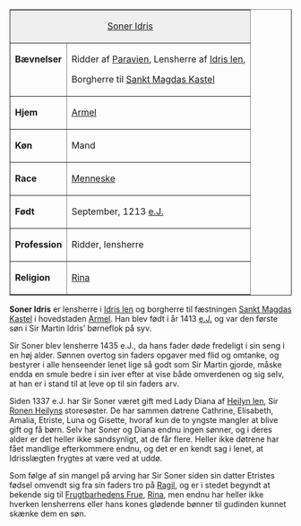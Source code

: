 {{title:Soner Idris}}
{{author:Laura Holmegaard}}
{{timestamp:2009-10-04T11:57:53Z}}
{{copyright:Soner Idris}}
<table border=1 cellpadding=2 cellspacing=0 align=right style="margin-left:1em">
<tr valign=top><td style="background:#efefef;" colspan=2 align=center>[[Soner Idris]]
<tr valign=top><td>'''Bævnelser'''<td>Ridder af [[Paravien]],
Lensherre af [[Idris len]],

Borgherre til [[Sankt Magdas Kastel]]
<tr valign=top><td>'''Hjem'''<td>[[Armel]]
<tr valign=top><td>'''Køn'''<td>Mand
<tr valign=top><td>'''Race'''<td>[[Menneske]]
<tr valign=top><td>'''Født'''<td>September, 1213 [[e.J.]]
<tr valign=top><td>'''Profession'''<td>Ridder, lensherre
<tr valign=top><td>'''Religion'''<td>[[Rina]]
</table>
'''Soner Idris''' er lensherre i [[Idris len]] og borgherre til fæstningen [[Sankt Magdas Kastel]] i hovedstaden [[Armel]]. Han blev født i år 1413 [[e.J.]] og var den første søn i Sir Martin Idris’ børneflok på syv.

Sir Soner blev lensherre 1435 e.J., da hans fader døde fredeligt i sin seng i en høj alder. Sønnen overtog sin faders opgaver med flid og omtanke, og bestyrer i alle henseender lenet lige så godt som Sir Martin gjorde, måske endda en smule bedre i sin iver efter at vise både omverdenen og sig selv, at han er i stand til at leve op til sin faders arv.

Siden 1337 e.J. har Sir Soner været gift med Lady Diana af [[Heilyn len]], Sir [[Ronen Heilyn|Ronen Heilyns]] storesøster. De har sammen døtrene Cathrine, Elisabeth, Amalia, Etriste, Luna og Gisette, hvoraf kun de to yngste mangler at blive gift og få børn. Selv har Soner og Diana endnu ingen sønner, og i deres alder er det heller ikke sandsynligt, at de får flere. Heller ikke døtrene har fået mandlige efterkommere endnu, og det er en kendt sag i lenet, at Idrisslægten frygtes at være ved at uddø.

Som følge af sin mangel på arving har Sir Soner siden sin datter Etristes fødsel omvendt sig fra sin faders tro på [[Ragil]], og er i stedet begyndt at bekende sig til [[Frugtbarhedens Frue]], [[Rina]], men endnu har heller ikke hverken lensherrens eller hans kones glødende bønner til gudinden kunnet skænke dem en søn.